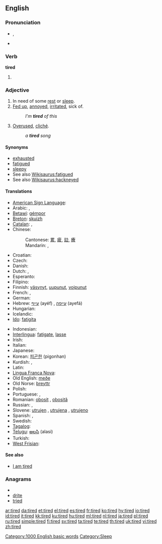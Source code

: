 {{wikipedia|dab=tired}}
==English==

===Pronunciation===
* {{a|UK}} {{IPA|/taɪə(ɹ)d/}}, {{SAMPA|/taI@(r)d/}}
*: {{rhymes|aɪə(r)d}}
* {{audio|en-us-tired.ogg|Audio (US)}}

===Verb===
'''tired'''

# {{past of|[[tire]]}}

===Adjective===
{{en-adj}}

# In need of some [[rest]] or [[sleep]].
# [[fed up|Fed up]], [[annoyed]], [[irritated]], sick of.
#: ''I'm '''tired''' of this''
# [[overused|Overused]], [[cliché]].
#: ''a '''tired''' song''

====Synonyms====
* [[exhausted]]
* [[fatigued]]
* [[sleepy]]
* See also [[Wikisaurus:fatigued]]
* See also [[Wikisaurus:hackneyed]]

====Translations====
{{trans-top|in need of rest or sleep}}
* [[American Sign Language]]: {{tø|ase|BentB@IpsiChest-PalmBack-BentB@IpsiChest-PalmBack BentB@IpsiChest-PalmUp-BentB@IpsiChest-PalmUp}}
* Arabic: {{t-|ar|متعب|tr=mút`ab}},  {{t-|ar|تعبان|tr=ta`baan}}
* [[Betawi]]: [[gémpor]]
* [[Breton]]: [[skuizh]]
* [[Catalan]]: {{t|ca|cansat|m}},  {{t-|ca|cansada|f}}
* Chinese:
*: Cantonese: [[累]], [[疲]], [[攰]], [[癐]]
*: Mandarin: {{t-|cmn|累|tr=lèi|sc=Hani}},  {{t-|cmn|疲|tr=pí|sc=Hani}}
* Croatian: {{t-|hr|umoran|alt=ȕmōran}}
* Czech: {{t+|cs|unavený|m}}
* Danish: {{t+|da|træt}}
* Dutch: {{t+|nl|moe}}, {{t+|nl|vermoeid}}
* Esperanto: {{t+|eo|laca|xs=Esperanto}}
* Filipino: {{tø|fil|pagod}}
* Finnish: [[väsynyt]], [[uupunut]], [[voipunut]]
* French: {{t+|fr|fatigué|m}}, {{t+|fr|fatiguée|f}}
* German: {{t+|de|müde}}
* Hebrew: [[עייף]] (ayéf) {{m}}, [[עייפה]] (ayefá) {{f}}
* Hungarian: {{t+|hu|fáradt}}
* Icelandic: {{t+|is|þreyttur}}
* [[Ido]]: [[fatigita]]
{{trans-mid}}
* Indonesian: {{t+|id|lelah|xs=Indonesian}}
* [[Interlingua]]: [[fatigate]], [[lasse]]
* Irish: {{t-|ga|tuirseach|xs=Irish}}
* Italian: {{t+|it|stanco}}
* Japanese: {{t|ja|疲れた|tr=つかれた, tsukareta}}
* Korean: [[피곤한]] (pigonhan)
* Kurdish: {{ku-Arab|[[هیلاک]]}}, {{ku-Arab|[[ماندو]]}}
* Latin: {{t-|la|fessus|m}}
* [[Lingua Franca Nova]]: {{tø|lfn|fatigada}}
* Old English: [[meðe]]
* Old Norse: [[þreyttr]]
* Polish: {{t+|pl|zmęczony|m}}
* Portuguese: {{t+|pt|cansado|m}}, {{t+|pt|cansada|f}}
* Romanian: [[obosit]] {{m}}, [[obosită]] {{f}}
* Russian: {{t+|ru|усталый|tr=ustályj}},  {{t|ru|уставший|tr=ustávšij}}
* Slovene: [[utrujen]] {{m}}, [[utrujena]] {{f}}, [[utrujeno]] {{n}}
* Spanish: {{t+|es|cansado|m}}, {{t-|es|cansada|f}}
* Swedish: {{t+|sv|trött}}
* [[Tagalog]]: {{t-|tl|pagod|xs=Tagalog}}
* [[Telugu]]: [[అలసి]] (alasi)
* Turkish: {{t+|tr|yorgun}}
* [[West Frisian]]: {{t-|fy|wurch|xs=West Frisian}}
{{trans-bottom}}

{{trans-see|[[fed up#Translations|fed up]]}}

{{trans-see|overused}}

====See also====
* [[I am tired]]

===Anagrams===
* {{alphagram|deirt}}
* [[drite#English|drite]]
* [[tried#English|tried]]

[[Category:1000 English basic words]]
[[Category:Sleep]]
[[ar:tired]]
[[da:tired]]
[[et:tired]]
[[el:tired]]
[[es:tired]]
[[fr:tired]]
[[ko:tired]]
[[hy:tired]]
[[io:tired]]
[[id:tired]]
[[it:tired]]
[[kk:tired]]
[[ku:tired]]
[[hu:tired]]
[[ml:tired]]
[[nl:tired]]
[[ja:tired]]
[[pl:tired]]
[[ru:tired]]
[[simple:tired]]
[[fi:tired]]
[[sv:tired]]
[[ta:tired]]
[[te:tired]]
[[th:tired]]
[[uk:tired]]
[[vi:tired]]
[[zh:tired]]